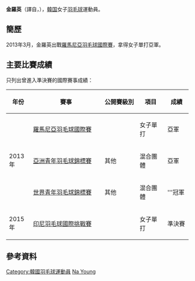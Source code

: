 {{noteTA|G1=Badminton}}
{{Otheruses|金羅英 (1991年生羽毛球運動員)|subject=1995年生羽毛球運動員金羅英|other=1991年生羽毛球運動員}}
{{Infobox 羽球選手
| playername              = 金羅英<br/>{{lang|ko|김나영}}<br/><small>({{lang|en|Kim Na Young}})</small>
| image                   = 
| size                    = 
| caption                 = 
| birth_name              = 
| date_of_birth           = {{birth_date_and_age|1995|8|3}}
| place_of_birth          = 
| height                  = 
| weight                  = 
| event                   = 女子單打
| country                 = {{KOR}}
| years_active            = 
| handedness              = 
| coach                   =
| highest_ranking         = 第115位（女單）
| date_of_highest_ranking = 2015年11月19日<ref name="highest-ranking">[http://bwfcontent.tournamentsoftware.com/ranking/player.aspx?id=12404&player=387383 BWF World Ranking - Ranking of Na Young KIM (60908)]{{en}}</ref>
| current_ranking         = 第126位（女單）
| date_of_current_ranking = 2016年12月1日 <ref>[http://bwfcontent.tournamentsoftware.com/ranking/category.aspx?id=10916&category=473 BWF World Ranking - BWF世界排名榜 (12/1/2016) - Women's singles] {{Wayback|url=http://bwfcontent.tournamentsoftware.com/ranking/category.aspx?id=10916&category=473 |date=20170305004648 }}{{en}}</ref>
| played                  = 40勝–21負（女單）<br/>4勝–4負（女雙）<br/>10勝–3負（混雙）
| titles                  = 
| bwf_profile             = 5D00A354-A442-4BB9-9B1B-25035F9CD7DA
| bwf_id                  = 60908
| updated                 = 2016年12月3日
}}
{{MedalTableTop}}
{{MedalSport | 女子[[羽毛球|羽毛球]]}}
{{MedalCountry | {{KOR}}}}
{{MedalCompetition | [[世界青年羽毛球錦標賽|世界青年羽毛球錦標賽]]}}
{{MedalGold  | [[2013年世界青年羽毛球錦標賽|2013年 曼谷]] | 混合團體 }}
{{MedalCompetition | [[亞洲青年羽毛球錦標賽|亞洲青年羽毛球錦標賽]]}}
{{MedalSilver| [[2013年亞洲青年羽毛球錦標賽|2013年 沙巴]] | 混合團體 }}
{{MedalBottom}}
'''金羅英'''（譯自{{lang-ko|'''김나영'''}}，{{bd|1995年|8月3日||}}），[[韓国|韓国]]女子[[羽毛球|羽毛球]]運動員。

== 簡歷 ==
2013年3月，金羅英出戰[[2013年羅馬尼亞羽毛球國際賽|羅馬尼亞羽毛球國際賽]]，拿得女子單打亞軍。

==主要比賽成績==
只列出曾進入準決賽的國際賽事成績：
{| class=wikitable style="text-align:center; font-size:small;" 
!width="50"|年份
!width="180"|賽事
!width="80"|公開賽級別
!width="60"|項目
!width="50"|成績
|-
!rowspan="3"|2013年
|[[2013年羅馬尼亞羽毛球國際賽|羅馬尼亞羽毛球國際賽]]
|{{BWFIS}}
|女子單打
|bgcolor="silver"|亞軍
|-
|[[2013年亞洲青年羽毛球錦標賽|亞洲青年羽毛球錦標賽]]
|其他
|混合團體
|bgcolor="silver"|亞軍
|-
|[[2013年世界青年羽毛球錦標賽|世界青年羽毛球錦標賽]]
|其他
|混合團體
|bgcolor="gold"|'''冠軍
|-
!rowspan="1"|2015年
|[[2015年印度尼西亞羽毛球國際挑戰賽|印尼羽毛球國際挑戰賽]]
|{{BWFIC}}
|女子單打
|bgcolor="#b8860b"|準決賽
|}
{{BWF賽事級別索引}}

==參考資料==
{{Reflist}}

{{DEFAULTSORT:Kim Na Young}}
[[Category:韓國羽毛球運動員|Category:韓國羽毛球運動員]]
[[Category:金姓|Na Young]]